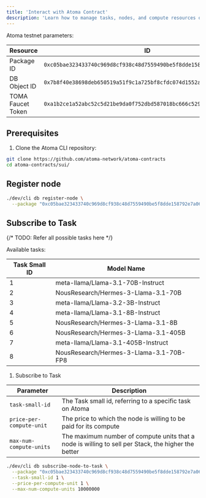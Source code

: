 ```yaml
---
title: 'Interact with Atoma Contract'
description: 'Learn how to manage tasks, nodes, and compute resources on the Atoma network'
---
```


Atoma testnet parameters:

| Resource | ID |
|----------|-----|
| Package ID | `0xc05bae323433740c969d8cf938c48d7559490be5f8dde158792e7a0623787013` |
| DB Object ID | `0x7b8f40e38698deb650519a51f9c1a725bf8cfdc074d1552a4dc85976c2b414be` |
| TOMA Faucet Token | `0xa1b2ce1a52abc52c5d21be9da0f752dbd587018bc666c5298f778f42de26df1d` |

## Prerequisites

1. Clone the Atoma CLI repository:
```bash
git clone https://github.com/atoma-network/atoma-contracts
cd atoma-contracts/sui/
```

## Register node

```bash
./dev/cli db register-node \
  --package "0xc05bae323433740c969d8cf938c48d7559490be5f8dde158792e7a0623787013"
```

## Subscribe to Task
{/* TODO: Refer all possible tasks here */}

Available tasks:

| Task Small ID  | Model Name                                   |
| -------------- | -------------------------------------------- |
| 1              | meta-llama/Llama-3.1-70B-Instruct            |
| 2              | NousResearch/Hermes-3-Llama-3.1-70B          |
| 3              | meta-llama/Llama-3.2-3B-Instruct             |
| 4              | meta-llama/Llama-3.1-8B-Instruct             |
| 5              | NousResearch/Hermes-3-Llama-3.1-8B           |
| 6              | NousResearch/Hermes-3-Llama-3.1-405B         |
| 7              | meta-llama/Llama-3.1-405B-Instruct           |
| 8              | NousResearch/Hermes-3-Llama-3.1-70B-FP8      |

1. Subscribe to Task

| Parameter | Description |
|-----------|-------------|
| `task-small-id` | The Task small id, referring to a specific task on Atoma |
| `price-per-compute-unit` | The price to which the node is willing to be paid for its compute |
| `max-num-compute-units` | The maximum number of compute units that a node is willing to sell per Stack, the higher the better |

```bash
./dev/cli db subscribe-node-to-task \
  --package "0xc05bae323433740c969d8cf938c48d7559490be5f8dde158792e7a0623787013" \
  --task-small-id 1 \
  --price-per-compute-unit 1 \
  --max-num-compute-units 10000000
```



